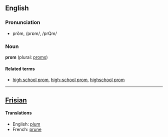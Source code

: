 ==English==
===Pronunciation===
*prŏm, /prɒm/, /prQm/

===Noun===
'''prom''' (plural: [[proms]])

====Related terms====
*[[high school prom]], [[high-school prom]], [[highschool prom]]

----
==[[Frisian]]==

====Translations====
*English: [[plum]]
*French: [[prune]]
